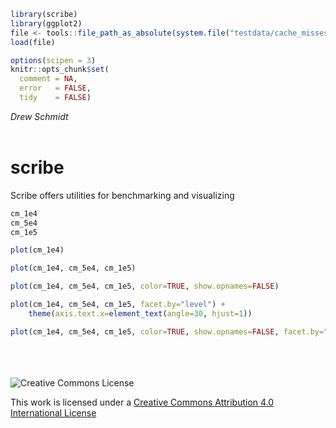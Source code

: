 <!--
%\VignetteEngine{knitr}
%\VignetteIndexEntry{Introducing Rfiglet}
-->

```r
library(scribe)
library(ggplot2)
file <- tools::file_path_as_absolute(system.file("testdata/cache_misses.Rda", package="scribe"))
load(file)

options(scipen = 3)
knitr::opts_chunk$set(
  comment = NA,
  error   = FALSE,
  tidy    = FALSE)
```


*Drew Schmidt* 
<br><br>

# scribe

Scribe offers utilities for benchmarking and visualizing 


```r
cm_1e4
cm_5e4
cm_1e5
```


```r
plot(cm_1e4)
```


```r
plot(cm_1e4, cm_5e4, cm_1e5)
```



```r
plot(cm_1e4, cm_5e4, cm_1e5, color=TRUE, show.opnames=FALSE)
```



```r
plot(cm_1e4, cm_5e4, cm_1e5, facet.by="level") + 
    theme(axis.text.x=element_text(angle=30, hjust=1))
```


```r
plot(cm_1e4, cm_5e4, cm_1e5, color=TRUE, show.opnames=FALSE, facet.by="level")
```


<br><br><br>
![Creative Commons License](cc.png "Creative Commons License")

This work is licensed under a [Creative Commons Attribution 4.0 International License](http://creativecommons.org/licenses/by/4.0/)
